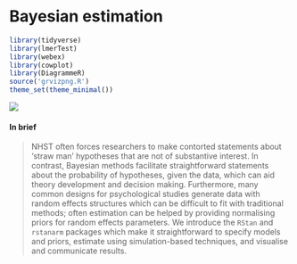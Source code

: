 # Bayesian estimation {#bayesian-estimation}

```r
library(tidyverse)
library(lmerTest)
library(webex)
library(cowplot)
library(DiagrammeR)
source('grvizpng.R')
theme_set(theme_minimal())
```

![](images/ridgeplot.png)

#### In brief

> NHST often forces researchers to make contorted statements about 'straw man'
> hypotheses that are not of substantive interest. In contrast, Bayesian methods
> facilitate straightforward statements about the probability of hypotheses, given the
> data, which can aid theory development and decision making. Furthermore, many common
> designs for psychological studies generate data with random effects structures which
> can be difficult to fit with traditional methods; often estimation can be helped by
> providing normalising priors for random effects parameters. We introduce the `RStan`
> and `rstanarm` packages which make it straightforward to specify models and priors,
> estimate using simulation-based techniques, and visualise and communicate results.








<!-- 
The Bayesian New Statistics: Hypothesis testing, estimation, meta-analysis, and power analysis from a Bayesian perspective
https://link.springer.com/article/10.3758/s13423-016-1221-4 -->
